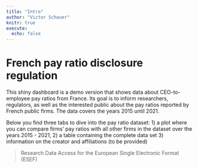 ```yaml
---
title: "Intro"
author: "Victor Schauer"
knitr: true
execute:
  echo: false
---
```


# French pay ratio disclosure regulation

This shiny dashboard is a demo version that shows data about CEO-to-employee pay ratios from France. Its goal is to inform researchers, regulators, as well as the interested public about the pay ratios reported by French public firms. The data covers the years 2015 until 2021.

Below you find three tabs to dive into the pay ratio dataset: 1) a plot where you can compare firms' pay ratios with all other firms in the dataset over the years 2015 - 2021, 2) a table containing the complete data set 3) information on the creator and affiliations (to be provided)

> Research Data Access for the European Single Electronic Format (ESEF)
